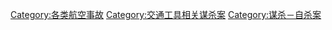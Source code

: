 [[Category:各类航空事故|Category:各类航空事故]]
[[Category:交通工具相关谋杀案|Category:交通工具相关谋杀案]]
[[Category:谋杀－自杀案|Category:谋杀－自杀案]]